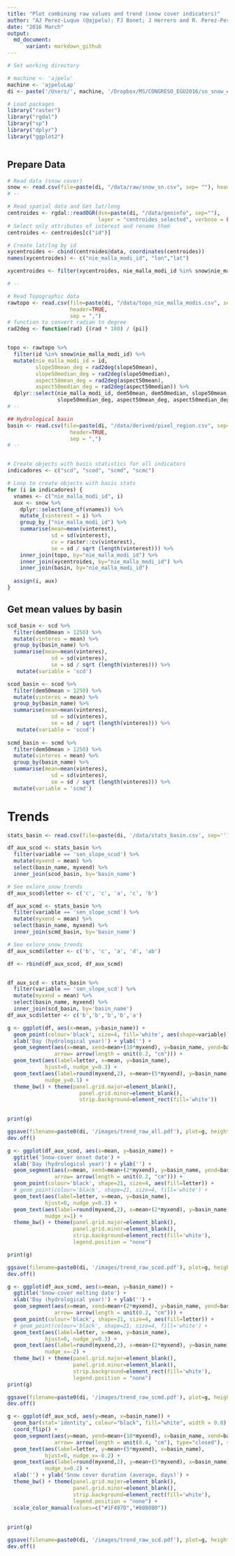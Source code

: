 ```yaml
---
title: "Plot combining raw values and trend (snow cover indicators)"
author: "AJ Perez-Luque (@ajpelu); FJ Bonet; J Herrero and R. Perez-Perez"
date: "2016 March"
output:
  md_document:
      variant: markdown_github
---
```


```r
# Set working directory 

# machine <- 'ajpelu'
machine <- 'ajpeluLap'
di <- paste('/Users/', machine, '/Dropbox/MS/CONGRESO_EGU2016/sn_snow_egu_2016', sep='')
```

```r
# Load packages 
library("raster")
library("rgdal")
library("sp")
library("dplyr")
library("ggplot2")
```

```r
```


## Prepare Data

```r
# Read data (snow cover)
snow <- read.csv(file=paste(di, "/data/raw/snow_sn.csv", sep= ""), header = TRUE) 
# --   

# Read spatial data and Get lat/long
centroides <- rgdal::readOGR(dsn=paste(di, "/data/geoinfo", sep=""),
                             layer = "centroides_selected", verbose = FALSE)
# Select only attributes of interest and rename them
centroides <- centroides[c("id")]

# Create lat/lng by id 
xycentroides <- cbind(centroides@data, coordinates(centroides))
names(xycentroides) <- c("nie_malla_modi_id", "lon","lat")

xycentroides <- filter(xycentroides, nie_malla_modi_id %in% snow$nie_malla_modi_id)

# -- 

# Read Topographic data 
rawtopo <- read.csv(file=paste(di, "/data/topo_nie_malla_modis.csv", sep=""),
                    header=TRUE,
                    sep = ",") 
# function to convert radian to degree 
rad2deg <- function(rad) {(rad * 180) / (pi)} 


topo <- rawtopo %>% 
  filter(id %in% snow$nie_malla_modi_id) %>% 
  mutate(nie_malla_modi_id = id, 
         slope50mean_deg = rad2deg(slope50mean),
         slope50median_deg = rad2deg(slope50median),
         aspect50mean_deg = rad2deg(aspect50mean),
         aspect50median_deg = rad2deg(aspect50median)) %>%
  dplyr::select(nie_malla_modi_id, dem50mean, dem50median, slope50mean_deg, 
                slope50median_deg, aspect50mean_deg, aspect50median_deg) 
# -- 

## Hydrological basin 
basin <- read.csv(file=paste(di, "/data/derived/pixel_region.csv", sep=""),
                    header=TRUE,
                    sep = ",") 
# --


# Create objects with basis statistics for all indicators 
indicadores <- c("scd", "scod", "scmd", "scmc") 

# Loop to create objects with basis stats
for (i in indicadores) { 
  vnames <- c("nie_malla_modi_id", i) 
  aux <- snow %>%
    dplyr::select(one_of(vnames)) %>%
    mutate_(vinterest = i) %>%
    group_by_("nie_malla_modi_id") %>%
    summarise(mean=mean(vinterest),
              sd = sd(vinterest),
              cv = raster::cv(vinterest),
              se = sd / sqrt (length(vinterest))) %>%
    inner_join(topo, by="nie_malla_modi_id") %>%
    inner_join(xycentroides, by="nie_malla_modi_id") %>%
    inner_join(basin, by="nie_malla_modi_id")
  
  assign(i, aux)
} 

```

## Get mean values by basin 
```r
scd_basin <- scd %>% 
  filter(dem50mean > 1250) %>% 
  mutate(vinteres = mean) %>%
  group_by(basin_name) %>% 
  summarise(mean=mean(vinteres),
              sd = sd(vinteres),
              se = sd / sqrt (length(vinteres))) %>%
   mutate(variable = 'scd')

scod_basin <- scod %>% 
  filter(dem50mean > 1250) %>% 
  mutate(vinteres = mean) %>%
  group_by(basin_name) %>% 
  summarise(mean=mean(vinteres),
              sd = sd(vinteres),
              se = sd / sqrt (length(vinteres))) %>%
   mutate(variable = 'scod')
  
scmd_basin <- scmd %>% 
  filter(dem50mean > 1250) %>% 
  mutate(vinteres = mean) %>%
  group_by(basin_name) %>% 
  summarise(mean=mean(vinteres),
              sd = sd(vinteres),
              se = sd / sqrt (length(vinteres))) %>%
  mutate(variable = 'scmd')

```



# Trends
```r
stats_basin <- read.csv(file=paste(di, '/data/stats_basin.csv', sep=''), header=TRUE) 
```


```r
df_aux_scod <- stats_basin %>% 
  filter(variable == 'sen_slope_scod') %>%
  mutate(myxend = mean) %>% 
  select(basin_name, myxend) %>%
  inner_join(scod_basin, by='basin_name') 

# See exlore_snow_trends
df_aux_scod$letter <- c('c', 'c', 'a', 'c', 'b') 

df_aux_scmd <- stats_basin %>% 
  filter(variable == 'sen_slope_scmd') %>%
  mutate(myxend = mean) %>% 
  select(basin_name, myxend) %>%
  inner_join(scmd_basin, by='basin_name')

# See exlore_snow_trends  
df_aux_scmd$letter <- c('b', 'c', 'a', 'd', 'ab') 

df <- rbind(df_aux_scod, df_aux_scmd)


df_aux_scd <- stats_basin %>% 
  filter(variable == 'sen_slope_scd') %>%
  mutate(myxend = mean) %>% 
  select(basin_name, myxend) %>%
  inner_join(scd_basin, by='basin_name')
df_aux_scd$letter <- c('b','b','b','b','a')

```
 
```r

g <- ggplot(df, aes(x=mean, y=basin_name)) + 
  geom_point(colour='black', size=4, fill='white', aes(shape=variable)) + 
  xlab('Day (hydrological year)') + ylab('') + 
  geom_segment(aes(x=mean, xend=mean+(10*myxend), y=basin_name, yend=basin_name, group=variable),
               arrow= arrow(length = unit(0.2, "cm"))) + 
  geom_text(aes(label=letter, x=mean, y=basin_name),
            hjust=0, nudge_y=0.3) + 
  geom_text(aes(label=round(myxend,2), x=mean+(5*myxend), y=basin_name),
            nudge_y=0.1) +
  theme_bw() + theme(panel.grid.major=element_blank(),
                       panel.grid.minor=element_blank(),
                       strip.background=element_rect(fill='white')) 
  

print(g)

ggsave(filename=paste0(di, '/images/trend_raw_all.pdf'), plot=g, height = 6, width = 8) 
dev.off()
```




```r
g <- ggplot(df_aux_scod, aes(x=mean, y=basin_name)) + 
  ggtitle('Snow-cover onset date') +
  xlab('Day (hydrological year)') + ylab('') +  
  geom_segment(aes(x=mean, xend=mean+(2*myxend), y=basin_name, yend=basin_name, group=variable),
               arrow= arrow(length = unit(0.2, "cm"))) + 
  geom_point(colour='black', shape=21, size=4, aes(fill=letter)) +
  # geom_point(colour='black', shape=21, size=4, fill='white') +
  geom_text(aes(label=letter, x=mean, y=basin_name),
            hjust=0, nudge_y=0.3) + 
  geom_text(aes(label=round(myxend,2), x=mean+(2*myxend), y=basin_name),
            nudge_x=1) + 
  theme_bw() + theme(panel.grid.major=element_blank(),
                     panel.grid.minor=element_blank(),
                     strip.background=element_rect(fill='white'),
                     legend.position = "none")

print(g)

ggsave(filename=paste0(di, '/images/trend_raw_scod.pdf'), plot=g, height = 6, width = 8) 
dev.off()

```




```r
g <- ggplot(df_aux_scmd, aes(x=mean, y=basin_name)) + 
  ggtitle('Snow-cover melting date') +
  xlab('Day (hydrological year)') + ylab('') +  
  geom_segment(aes(x=mean, xend=mean+(2*myxend), y=basin_name, yend=basin_name, group=variable),
               arrow= arrow(length = unit(0.2, "cm"))) + 
  geom_point(colour='black', shape=21, size=4, aes(fill=letter)) +
  # geom_point(colour='black', shape=21, size=4, fill='white') +
  geom_text(aes(label=letter, x=mean, y=basin_name),
            hjust=0, nudge_y=0.3) + 
  geom_text(aes(label=round(myxend,2), x=mean+(2*myxend), y=basin_name),
            nudge_x=-2) + 
  theme_bw() + theme(panel.grid.major=element_blank(),
                     panel.grid.minor=element_blank(),
                     strip.background=element_rect(fill='white'),
                     legend.position = "none")
print(g)

ggsave(filename=paste0(di, '/images/trend_raw_scmd.pdf'), plot=g, height = 6, width = 8) 
dev.off()

```



```r

g <- ggplot(df_aux_scd, aes(y=mean, x=basin_name)) + 
  geom_bar(stat='identity', colour="black", fill="white", width = 0.8) + 
  coord_flip() + 
  geom_segment(aes(y=mean, yend=mean+(10*myxend), x=basin_name, xend=basin_name, colour=letter),
               arrow= arrow(length = unit(0.4, "cm"), type="closed"), size=1.7) + 
  geom_text(aes(label=letter, y=mean+(5*myxend), x=basin_name),
            hjust=0, nudge_x=-0.2) + 
  geom_text(aes(label=round(myxend,2), y=mean+(5*myxend), x=basin_name),
            nudge_x=0.2) +
  xlab('') + ylab('Snow cover duration (average, days)') +
  theme_bw() + theme(panel.grid.major=element_blank(),
                     panel.grid.minor=element_blank(),
                     strip.background=element_rect(fill='white'),
                     legend.position = "none") +
  scale_color_manual(values=c("#1F497D","#808080"))
  
  
print(g)

ggsave(filename=paste0(di, '/images/trend_raw_scd.pdf'), plot=g, height = 6, width = 8) 
dev.off()
```

